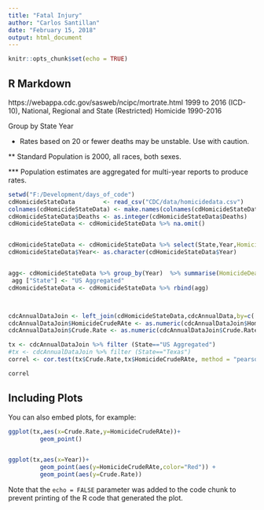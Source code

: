 ```yaml
---
title: "Fatal Injury"
author: "Carlos Santillan"
date: "February 15, 2018"
output: html_document
---
```


```r
knitr::opts_chunk$set(echo = TRUE)
```

## R Markdown
https://webappa.cdc.gov/sasweb/ncipc/mortrate.html
1999 to 2016 (ICD-10), National, Regional and State (Restricted) 
Homicide
1990-2016


Group by 
State Year



* Rates based on 20 or fewer deaths may be unstable. Use with caution.

** Standard Population is 2000, all races, both sexes.

*** Population estimates are aggregated for multi-year reports to produce rates.


```r
setwd("F:/Development/days_of_code")
cdHomicideStateData        <- read_csv("CDC/data/homicidedata.csv")
colnames(cdHomicideStateData) <- make.names(colnames(cdHomicideStateData)) # Set standard names
cdHomicideStateData$Deaths <- as.integer(cdHomicideStateData$Deaths)
cdHomicideStateData <- cdHomicideStateData %>% na.omit() 


cdHomicideStateData <- cdHomicideStateData %>% select(State,Year,HomicideDeaths=Deaths,Population, HomicideCrudeRAte=Crude.Rate)
cdHomicideStateData$Year<- as.character(cdHomicideStateData$Year)


agg<- cdHomicideStateData %>% group_by(Year)  %>% summarise(HomicideDeaths=sum(HomicideDeaths), Population = sum(Population),HomicideCrudeRAte = as.numeric(format((sum(HomicideDeaths) / sum(Population)) * 100000,  big_mark = "," ,digits = 2)))
 agg ["State"] <- "US Aggregated"
cdHomicideStateData <- cdHomicideStateData %>% rbind(agg)



cdcAnnualDataJoin <- left_join(cdHomicideStateData,cdcAnnualData,by=c('State'='State','Year'='Year'))
cdcAnnualDataJoin$HomicideCrudeRAte <- as.numeric(cdcAnnualDataJoin$HomicideCrudeRAte)
cdcAnnualDataJoin$Crude.Rate <- as.numeric(cdcAnnualDataJoin$Crude.Rate)

tx <- cdcAnnualDataJoin %>% filter (State=="US Aggregated")
#tx <- cdcAnnualDataJoin %>% filter (State=="Texas")
correl <- cor.test(tx$Crude.Rate,tx$HomicideCrudeRAte, method = "pearson")

correl

```

## Including Plots

You can also embed plots, for example:

```r
ggplot(tx,aes(x=Crude.Rate,y=HomicideCrudeRAte))+
         geom_point()


ggplot(tx,aes(x=Year))+
         geom_point(aes(y=HomicideCrudeRAte,color="Red")) +
         geom_point(aes(y=Crude.Rate))
```

Note that the `echo = FALSE` parameter was added to the code chunk to prevent printing of the R code that generated the plot.
